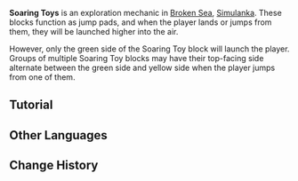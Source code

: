 {{Terminology Infobox
|image        = Tutorial Soaring Toys.png
|type         = Exploration
|region       = Simulanka
|area         = Broken Sea
|event        = Summertide Scales and Tales
}}
'''Soaring Toys''' is an exploration mechanic in [[Broken Sea]], [[Simulanka]]. These blocks function as jump pads, and when the player lands or jumps from them, they will be launched higher into the air.

However, only the green side of the Soaring Toy block will launch the player. Groups of multiple Soaring Toy blocks may have their top-facing side alternate between the green side and yellow side when the player jumps from one of them.

==Tutorial==
{{Tutorial|Soaring Toys}}

==Other Languages==
{{Other Languages
|en       = Soaring Toys
|zhs      = 飞高高积木
|zhs_rm   = 
|zht      = 飛高高積木
|zht_rm   = 
|zh_tl    = 
|ja       = 羽ばたく積み木
|ja_rm    = Habataku Tsumiki
|ja_tl    = Flying Toy Blocks
|ko       = 하늘로 슝슝 블록
|ko_rm    = 
|ko_tl    = 
|es       = Bloques voladores
|es_tl    = Flying Blocks
|fr       = Ludibrique d'envol
|fr_tl    = Takeoff Toybrick
|ru       = Летающие игрушки
|ru_tl    = Flying Toys
|th       = บล็อกทะยานฟ้า
|th_rm    = 
|th_tl    = 
|vi       = Khối Gỗ Bay Cao
|vi_tl    = 
|de       = Fliegende Bauklötze
|de_tl    = Flying Toy Blocks
|id       = Mainan Terbang
|id_tl    = Flying Toy
|pt       = Brinquedos Voadores
|pt_tl    = 
|tr       = Uçuşan Oyuncaklar
|tr_tl    = 
|it       = Giocattoli in alta quota
|it_tl    = 
}}

==Change History==
{{Change History|4.8}}